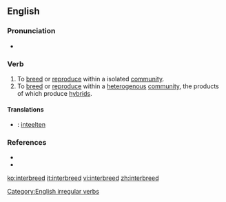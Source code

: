 ==English==

===Pronunciation===
* {{IPA|/ɪnterˈbrid/}}

===Verb===
{{en-verb|interbreeds|interbreeding|interbred}}

# To [[breed]] or [[reproduce]] within a isolated [[community]].
# To [[breed]] or [[reproduce]] within a [[heterogenous]] [[community]], the products of which produce [[hybrid]]s.

====Translations====
{{ttbc-top|}}
* {{ttbc|Dutch}}: [[inteelten]]
{{checktrans-mid}}
{{trans-bottom}}

===References===
* {{R:Century 1911}}
* {{R:Webster 1913}}

[[Category:English irregular verbs]]

[[ko:interbreed]]
[[it:interbreed]]
[[vi:interbreed]]
[[zh:interbreed]]